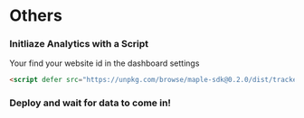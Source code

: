 # Others

<Steps>

### Initliaze Analytics with a Script

<Callout type='info'>Your find your website id in the dashboard settings</Callout>

```html
<script defer src="https://unpkg.com/browse/maple-sdk@0.2.0/dist/tracker.js" data-websiteId="yourWebsiteID"></script>
```

### Deploy and wait for data to come in!

</Steps>
